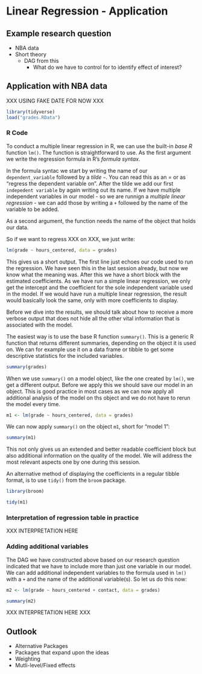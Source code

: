 # Linear Regression - Application {#lin-a}

## Example research question

* NBA data
* Short theory
  * DAG from this
    * What do we have to control for to identify effect of interest?

## Application with NBA data

XXX USING FAKE DATE FOR NOW XXX

``` r
library(tidyverse)
load("grades.RData")
```

### R Code

To conduct a multiple linear regression in R, we can use the built-in *base R*
function `lm()`. The function is straightforward to use. As the first argument
we write the regression formula in R's *formula syntax*.

In the formula syntac we start by writing the name of our `dependent_variable`
followed by a *tilde* `~`. You can read this as an $=$ or as "regress the 
dependent variable on". After the tilde we add our first `indepedent variable`
by again writing out its name. If we have multiple independent variables in our
model - so we are runnign a *multiple linear regression* - we can add those by
writing a `+` followed by the name of the variable to be added.

As a second argument, the function needs the name of the object that holds our
data.

So if we want to regress XXX on XXX, we just write:

``` r
lm(grade ~ hours_centered, data = grades)
```

This gives us a short output. The first line just echoes our code used to run 
the regression. We have seen this in the last session already, but now we know
what the meaning was. After this we have a short block with the estimated
coefficients. As we have run a simple linear regression, we only get the 
intercept and the coefficient for the sole independent variable used in the 
model. If we would have run a multiple linear regression, the result would 
basically look the same, only with more coefficients to display.

Before we dive into the results, we should talk about how to receive a more
verbose output that does not hide all the other vital information that is 
associated with the model.

The easiest way is to use the base R function `summary()`. This is a generic R
function that returns different summaries, depending on the object it is used 
on. We can for example use it on a data frame or tibble to get some descriptive
statistics for the included variables.

``` r
summary(grades)
```

When we use `summary()` on a model object, like the one created by `lm()`, we
get a different output. Before we apply this we should save our model in an
object. This is good practice in most cases as we can now apply all additional
analysis of the model on ths object and we do not have to rerun the model
every time.

``` r
m1 <- lm(grade ~ hours_centered, data = grades)
```

We can now apply `summary()` on the object `m1`, short for "model 1":

``` r
summary(m1)
```

This not only gives us an extended and better readable coefficient block but 
also additional information on the quality of the model. We will address the
most relevant aspects one by one during this session.

An alternative method of displaying the coefficients in a regular tibble format,
is to use `tidy()` from the `broom` package.

``` r
library(broom)

tidy(m1)
```

### Interpretation of regression table in practice


XXX INTERPRETATION HERE

### Adding additional variables

The DAG we have constructed above based on our research question indicated that
we have to include more than just one variable in our model.
We can add additional independent variables to the formula used in `lm()` with a
`+` and the name of the additional variable(s).
So let us do this now:

``` r
m2 <- lm(grade ~ hours_centered + contact, data = grades)

summary(m2)
```

XXX INTERPRETATION HERE XXX




## Outlook

* Alternative Packages
* Packages that expand upon the ideas
* Weighting
* Mutli-level/Fixed effects

